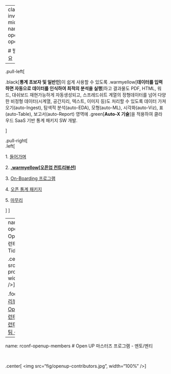
---
class: inverse, middle
name: openstat-openup

# 발표 개요

----

.pull-left[

.black[**통계 초보자 및 일반인**]이 쉽게 사용할 수 있도록 .warmyellow[**데이터를 입력하면 자동으로 데이터를 인식하여 최적의 분석을 실행**]하고 결과물도 PDF, HTML, 워드, 대쉬보드 재현가능하게 자동생성되고, 스프레드쉬트 계열의 정형데이터를 넘어 다양한 비정형 데이터(시계열, 공간지리, 텍스트, 이미지 등)도 처리할 수 있도록 데이터 가져오기(auto-Ingest), 탐색적 분석(auto-EDA), 모형(auto-ML), 시각화(auto-Viz), 표(auto-Table), 보고서(auto-Report) 영역에 .green[**Auto-X 기술**]을 적용하여 클라우드 SaaS 기반 통계 패키지 SW 개발.

]
 
.pull-right[   
.left[

1\. [들어가며](#openstat-intro)

2\. **[.warmyellow[오픈업 컨트리뷰션]](#openstat-openup)**

3\. [On-Boarding 프로그램](#openstat-onboarding)

4\. [오픈 통계 패키지](#openstat-openstat)
 
5\. [마무리](#openstat-goodbye)

]
] <!--end of right-column-->



---
name: openstat-openup-start
# Open UP 오픈 프런티어 - Tidyverse Korea

.center[
<img src="fig/openup-program.jpg", width="100%" />
]


.footnote[
- [[컨트리뷰톤]2021년 Open UP 오픈 프런티어 「마스터 프런티어」 프로젝트팀 선정결과 안내](https://www.oss.kr/notice/show/612cc49e-08b2-486f-83d6-ac7f4114f0d5)
]

---
name: rconf-openup-members
# Open UP 마스터즈 프로그램 - 멘토/멘티

<br>

.center[
<img src="fig/openup-contributors.jpg", width="100%" />
]


